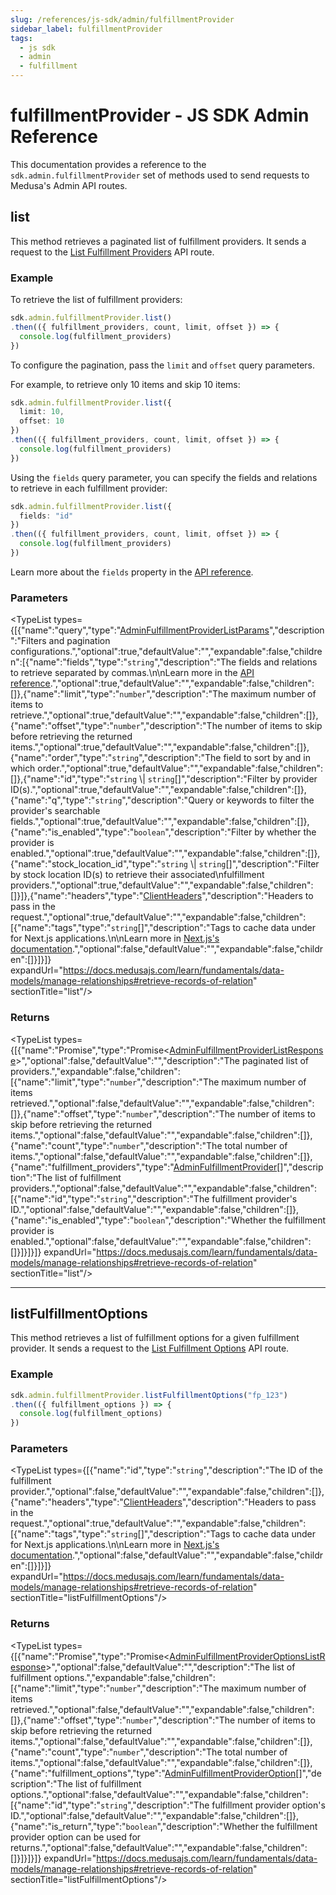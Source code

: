 ```yaml
---
slug: /references/js-sdk/admin/fulfillmentProvider
sidebar_label: fulfillmentProvider
tags:
  - js sdk
  - admin
  - fulfillment
---
```



# fulfillmentProvider - JS SDK Admin Reference

This documentation provides a reference to the `sdk.admin.fulfillmentProvider` set of methods used to send requests to Medusa's Admin API routes.

## list

This method retrieves a paginated list of fulfillment providers. It sends a request to the
[List Fulfillment Providers](https://docs.medusajs.com/api/admin#fulfillment-providers\_getfulfillmentproviders)
API route.

### Example

To retrieve the list of fulfillment providers:

```ts
sdk.admin.fulfillmentProvider.list()
.then(({ fulfillment_providers, count, limit, offset }) => {
  console.log(fulfillment_providers)
})
```

To configure the pagination, pass the `limit` and `offset` query parameters.

For example, to retrieve only 10 items and skip 10 items:

```ts
sdk.admin.fulfillmentProvider.list({
  limit: 10,
  offset: 10
})
.then(({ fulfillment_providers, count, limit, offset }) => {
  console.log(fulfillment_providers)
})
```

Using the `fields` query parameter, you can specify the fields and relations to retrieve
in each fulfillment provider:

```ts
sdk.admin.fulfillmentProvider.list({
  fields: "id"
})
.then(({ fulfillment_providers, count, limit, offset }) => {
  console.log(fulfillment_providers)
})
```

Learn more about the `fields` property in the [API reference](https://docs.medusajs.com/api/store#select-fields-and-relations).

### Parameters

<TypeList types={[{"name":"query","type":"[AdminFulfillmentProviderListParams](../../../../../types/HttpTypes/interfaces/types.HttpTypes.AdminFulfillmentProviderListParams/page.mdx)","description":"Filters and pagination configurations.","optional":true,"defaultValue":"","expandable":false,"children":[{"name":"fields","type":"`string`","description":"The fields and relations to retrieve separated by commas.\n\nLearn more in the [API reference](https://docs.medusajs.com/api/store#select-fields-and-relations).","optional":true,"defaultValue":"","expandable":false,"children":[]},{"name":"limit","type":"`number`","description":"The maximum number of items to retrieve.","optional":true,"defaultValue":"","expandable":false,"children":[]},{"name":"offset","type":"`number`","description":"The number of items to skip before retrieving the returned items.","optional":true,"defaultValue":"","expandable":false,"children":[]},{"name":"order","type":"`string`","description":"The field to sort by and in which order.","optional":true,"defaultValue":"","expandable":false,"children":[]},{"name":"id","type":"`string` \\| `string`[]","description":"Filter by provider ID(s).","optional":true,"defaultValue":"","expandable":false,"children":[]},{"name":"q","type":"`string`","description":"Query or keywords to filter the provider's searchable fields.","optional":true,"defaultValue":"","expandable":false,"children":[]},{"name":"is_enabled","type":"`boolean`","description":"Filter by whether the provider is enabled.","optional":true,"defaultValue":"","expandable":false,"children":[]},{"name":"stock_location_id","type":"`string` \\| `string`[]","description":"Filter by stock location ID(s) to retrieve their associated\nfulfillment providers.","optional":true,"defaultValue":"","expandable":false,"children":[]}]},{"name":"headers","type":"[ClientHeaders](../../../types/js_sdk.admin.ClientHeaders/page.mdx)","description":"Headers to pass in the request.","optional":true,"defaultValue":"","expandable":false,"children":[{"name":"tags","type":"`string`[]","description":"Tags to cache data under for Next.js applications.\n\nLearn more in [Next.js's documentation](https://nextjs.org/docs/app/building-your-application/caching#fetch-optionsnexttags-and-revalidatetag).","optional":false,"defaultValue":"","expandable":false,"children":[]}]}]} expandUrl="https://docs.medusajs.com/learn/fundamentals/data-models/manage-relationships#retrieve-records-of-relation" sectionTitle="list"/>

### Returns

<TypeList types={[{"name":"Promise","type":"Promise&#60;[AdminFulfillmentProviderListResponse](../../../../../types/HttpTypes/interfaces/types.HttpTypes.AdminFulfillmentProviderListResponse/page.mdx)&#62;","optional":false,"defaultValue":"","description":"The paginated list of providers.","expandable":false,"children":[{"name":"limit","type":"`number`","description":"The maximum number of items retrieved.","optional":false,"defaultValue":"","expandable":false,"children":[]},{"name":"offset","type":"`number`","description":"The number of items to skip before retrieving the returned items.","optional":false,"defaultValue":"","expandable":false,"children":[]},{"name":"count","type":"`number`","description":"The total number of items.","optional":false,"defaultValue":"","expandable":false,"children":[]},{"name":"fulfillment_providers","type":"[AdminFulfillmentProvider](../../../../../types/HttpTypes/interfaces/types.HttpTypes.AdminFulfillmentProvider/page.mdx)[]","description":"The list of fulfillment providers.","optional":false,"defaultValue":"","expandable":false,"children":[{"name":"id","type":"`string`","description":"The fulfillment provider's ID.","optional":false,"defaultValue":"","expandable":false,"children":[]},{"name":"is_enabled","type":"`boolean`","description":"Whether the fulfillment provider is enabled.","optional":false,"defaultValue":"","expandable":false,"children":[]}]}]}]} expandUrl="https://docs.medusajs.com/learn/fundamentals/data-models/manage-relationships#retrieve-records-of-relation" sectionTitle="list"/>

___

## listFulfillmentOptions

This method retrieves a list of fulfillment options for a given fulfillment provider. It sends a request to the
[List Fulfillment Options](https://docs.medusajs.com/api/admin#fulfillment-providers\_getfulfillmentprovidersidoptions)
API route.

### Example

```ts
sdk.admin.fulfillmentProvider.listFulfillmentOptions("fp_123")
.then(({ fulfillment_options }) => {
  console.log(fulfillment_options)
})
```

### Parameters

<TypeList types={[{"name":"id","type":"`string`","description":"The ID of the fulfillment provider.","optional":false,"defaultValue":"","expandable":false,"children":[]},{"name":"headers","type":"[ClientHeaders](../../../types/js_sdk.admin.ClientHeaders/page.mdx)","description":"Headers to pass in the request.","optional":true,"defaultValue":"","expandable":false,"children":[{"name":"tags","type":"`string`[]","description":"Tags to cache data under for Next.js applications.\n\nLearn more in [Next.js's documentation](https://nextjs.org/docs/app/building-your-application/caching#fetch-optionsnexttags-and-revalidatetag).","optional":false,"defaultValue":"","expandable":false,"children":[]}]}]} expandUrl="https://docs.medusajs.com/learn/fundamentals/data-models/manage-relationships#retrieve-records-of-relation" sectionTitle="listFulfillmentOptions"/>

### Returns

<TypeList types={[{"name":"Promise","type":"Promise&#60;[AdminFulfillmentProviderOptionsListResponse](../../../../../types/HttpTypes/interfaces/types.HttpTypes.AdminFulfillmentProviderOptionsListResponse/page.mdx)&#62;","optional":false,"defaultValue":"","description":"The list of fulfillment options.","expandable":false,"children":[{"name":"limit","type":"`number`","description":"The maximum number of items retrieved.","optional":false,"defaultValue":"","expandable":false,"children":[]},{"name":"offset","type":"`number`","description":"The number of items to skip before retrieving the returned items.","optional":false,"defaultValue":"","expandable":false,"children":[]},{"name":"count","type":"`number`","description":"The total number of items.","optional":false,"defaultValue":"","expandable":false,"children":[]},{"name":"fulfillment_options","type":"[AdminFulfillmentProviderOption](../../../../../types/HttpTypes/interfaces/types.HttpTypes.AdminFulfillmentProviderOption/page.mdx)[]","description":"The list of fulfillment options.","optional":false,"defaultValue":"","expandable":false,"children":[{"name":"id","type":"`string`","description":"The fulfillment provider option's ID.","optional":false,"defaultValue":"","expandable":false,"children":[]},{"name":"is_return","type":"`boolean`","description":"Whether the fulfillment provider option can be used for returns.","optional":false,"defaultValue":"","expandable":false,"children":[]}]}]}]} expandUrl="https://docs.medusajs.com/learn/fundamentals/data-models/manage-relationships#retrieve-records-of-relation" sectionTitle="listFulfillmentOptions"/>
